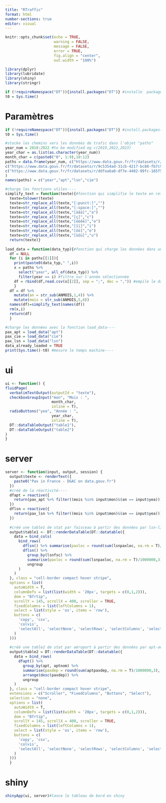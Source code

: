 ```yaml
---
title: "RTraffic"
format: html
number-sections: true
editor: visual
---
```


```{=html}
<!-- 
Créé un tableau de bord du trafic aérien en France à partir des données en libre accès sur data.gouv.fr
 -->
```
```r
knitr::opts_chunk$set(echo = TRUE,
                      warning = FALSE,
                      message = FALSE,
                      error = TRUE,
                      fig.align = "center",
                      out.width = "100%")

library(dplyr)
library(lubridate)
library(shiny)
library(stringr)

if (!requireNamespace("DT")){install.packages("DT")} #installe  package "DT" si nécessaire
t0 = Sys.time()

```

# Paramètres
```r
if (!requireNamespace("DT")){install.packages("DT")} #install.packages("DT")#if necessary install package
t0 = Sys.time()

#stocke les chemins vers les données de trafic dans l'objet "paths"
year_num = 2018:2022 #to be modified eg c(2019,2022,2023) 
year_char = as.list(as.character(year_num))
month_char = c(paste0("0", 1:9),10:12)
paths = data.frame(year_num, c("https://www.data.gouv.fr/fr/datasets/r/3b7646ea-276c-4c9b-8151-1e96af2adbf9", "https://www.data.gouv.fr/fr/datasets/r/e8efa154-045e-4f8f-a1d7-76a39fa03b7b", "https://www.data.gouv.fr/fr/datasets/r/6717f107-be00-4b4b-9706-fa0e5190fb69", "https://www.data.gouv.fr/fr/datasets/r/2f9f6e54-e2d7-4e85-b811-2e5e68fa5bca", "https://www.data.gouv.fr/fr/datasets/r/f1bd931e-c99e-41ce-865e-9e9785c903ec"),#url données trafic apt-aéroports sur data.gouv.fr
c("https://www.data.gouv.fr/fr/datasets/r/9c5354ad-31cb-4217-bc88-fb7c9be22655", "https://www.data.gouv.fr/fr/datasets/r/0c0a451e-983b-4f06-9627-b5ff1bccd2fc", "https://www.data.gouv.fr/fr/datasets/r/dad30bed-7276-4a67-a1ab-a856e6e01788", "https://www.data.gouv.fr/fr/datasets/r/bbf6492d-86ac-43a0-9260-7df2ffdb5a77", "https://www.data.gouv.fr/fr/datasets/r/af8950bc-e90a-4b7e-bb81-70c79d4c3846" ),#url données trafic lsn-liaisons sur data.gouv.fr
c("https://www.data.gouv.fr/fr/datasets/r/ddfea6a0-df7e-4402-99fc-165f573f2e10", "https://www.data.gouv.fr/fr/datasets/r/8421e029-c8c7-410d-b38c-54455ac3265d", "https://www.data.gouv.fr/fr/datasets/r/818eec10-6122-4788-8233-482e779ab837", "https://www.data.gouv.fr/fr/datasets/r/0b954774-ccd1-43ec-9b5a-f958fba03e87", "https://www.data.gouv.fr/fr/datasets/r/bcec3e1e-940a-4772-bc28-0d7b2b53c718")#url données trafic cie-compagnies sur data.gouv.fr
)
names(paths) = c("year","apt","lsn","cie")

#charge les fonctions utiles----
simplify_text = function(texte){#fonction qui simplifie le texte en retirant la ponctuation et les accents
  texte=tolower(texte)
  texte=str_replace_all(texte,"[:punct:]","")
  texte=str_replace_all(texte,"[:space:]","")
  texte=str_replace_all(texte,"[àâä]","a")
  texte=str_replace_all(texte,"[ç]","c")
  texte=str_replace_all(texte,"[éèêë]","e")
  texte=str_replace_all(texte,"[îï]","i")
  texte=str_replace_all(texte,"[ôö]","o")
  texte=str_replace_all(texte,"[ùûü]","u")
  return(texte)}
    
load_data = function(data_typ){#fonction qui charge les données dans un dataframe
  df = NULL
  for (i in paths[[1]]){
    print(paste0(data_typ," ",i))
    x = paths %>%
      select("year", all_of(data_typ)) %>% 
      filter(year == i) #filtre sur l'année sélectionnée
    df = rbind(df,read.csv(x[[2]], sep = ";", dec = ",")) #empile le dataframe sur le précédent
    }
  df = df %>% 
    mutate(an = str_sub(ANMOIS,1,4)) %>%
    mutate(mois = str_sub(ANMOIS,5,6))
  names(df)=simplify_text(names(df))
  rm(x,i)
  return(df)
  }

#charge les données avec la fonction load_data----
pax_apt = load_data("apt")
pax_cie = load_data("cie")
pax_lsn = load_data("lsn")
data_already_loaded = TRUE
print(Sys.time()-t0) #mesure le temps machine----

```

# ui
```r
ui <- function() {
fluidPage(
  verbatimTextOutput(outputId = "texte"),
  checkboxGroupInput("mon", "Mois : ",
                     month_char,
                     inline = T),
  radioButtons("yea", "Année : ",
                     year_char,
                     inline = T),
  DT::dataTableOutput("table1"),
  DT::dataTableOutput("table2")
)
}

```

# server
```r
server <- function(input, output, session) {
  output$texte <- renderText({
    paste0("Pax in France - DGAC on data.gouv.fr")
  })
  #créé de la réactivité----
  dfapt = reactive({
    return(pax_apt %>% filter((mois %in% input$mon)&(an == input$yea)))
  })
  dflsn = reactive({
    return(pax_lsn %>% filter((mois %in% input$mon)&(an == input$yea)))
  })
  
  #créé une table1 de stat par faisceau à partir des données par lsn-liaisons----
  output$table1 <- DT::renderDataTable(DT::datatable({
    data = bind_cols(
      bind_rows(
        dflsn() %>% summarise(paxloc = round(sum(lsnpaxloc, na.rm = T)/1000000,3)),
        dflsn() %>%
          group_by(lsnfsc) %>%
          summarise(paxloc = round(sum(lsnpaxloc, na.rm = T)/1000000,3)) %>%
          ungroup
      )
    )
  }, class = "cell-border compact hover stripe",
  options = list(
    autoWidth = T,
    columnDefs = list(list(width = '20px', targets = c(0,1,2))),
    dom = "Bfrtip", 
    scrollY = 145, scrollX = 400, scroller = TRUE,
    fixedColumns = list(leftColumns = 1),
    select = list(style = 'os', items = 'row'),
    buttons = c(
      'copy', 'csv',
      'colvis',
      'selectAll', 'selectNone', 'selectRows', 'selectColumns', 'selectCells'
    )
  )))
  
  #créé une table2 de stat par aéroport à partir des données par apt-aéroports----
  output$table2 = DT::renderDataTable(DT::datatable({
    data = bind_rows(
      dfapt() %>%
        group_by(apt, aptnom) %>%
        summarise(paxdep = round(sum(aptpaxdep, na.rm = T)/1000000,3), paxarr = round(sum(aptpaxarr, na.rm = T)/1000000,3), paxtra = round(sum(aptpaxtr, na.rm = T)/1000000,3)) %>%
        arrange(desc(paxdep)) %>%
        ungroup
    )
  }, class = "cell-border compact hover stripe",
  extensions = c("Scroller", "FixedColumns", "Buttons", "Select"), 
  selection = "none",
  options = list(
    autoWidth = T,
    columnDefs = list(list(width = '20px', targets = c(0,1,2))),
    dom = "Bfrtip", 
    scrollY = 145, scrollX = 400, scroller = TRUE,
    fixedColumns = list(leftColumns = 1),
    select = list(style = 'os', items = 'row'),
    buttons = c(
      'copy', 'csv',
      'colvis',
      'selectAll', 'selectNone', 'selectRows', 'selectColumns', 'selectCells'
    )
  )))
  }

```

# shiny

```r

shinyApp(ui, server)#lance le tableau de bord en shiny

```
